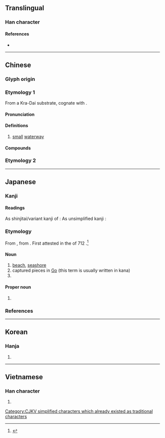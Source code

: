 {{also|濱}}
{{character info}}
==Translingual==
{{ja-forms|浜 浜|[[滨]] 浜|[[濱]] 浜}}

===Han character===
{{Han char|rn=85|rad=水|as=07|sn=10|four=|canj=EOMC|ids=⿰氵兵}}

====References====
* {{Han ref|kx=0623.250|dkj=17462|dj=1021.140|hdz=31627.020|uh=6D5C|ud=27996}}

----

==Chinese==
{{zh-forms}}

===Glyph origin===
{{Han etym}}

===Etymology 1===
From a Kra-Dai substrate, cognate with {{cog|th|บาง}}.

====Pronunciation====
{{zh-pron
|m=bāng
|c=bong1
|w=1pan
|mc=y
|oc=y
|cat=n
}}

====Definitions====
{{zh-hanzi}}

# [[small]] [[waterway]]

====Compounds====
{{zh-der|洋涇浜|洋涇浜英語}}

===Etymology 2===
{{zh-see|濱|v}}

----

==Japanese==
{{ja-kanji forms|浜|濱}}

===Kanji===
{{ja-kanji|grade=c|kyu=濱|rs=水07}}

====Readings====
As shinjitai/variant kanji of {{ja-l|濱}}:
{{ja-readings
|goon=ひん
|kanon=ひん
|kun=はま-
}}
As unsimplified kanji {{ja-l|浜}}:
{{ja-readings
|goon=ひょう<ひやう
|kanon=ほう<はう
}}

===Etymology===
From {{inh|ja|ojp|-|sort=はま}}, from {{inh|ja|jpx-pro|*pama}}. First attested in the ''{{w|Kojiki}}'' of 712 {{CE}}.<ref>{{R:Nihon Kokugo Daijiten 2|浜}}</ref>

====Noun====
{{ja-noun|はま|kyu=濱}}

# [[beach]], [[seashore]]
# captured pieces in [[Go]] (this term is usually written in kana)
# {{abbreviation of|ja|横浜|tr=Yokohama}}

====Proper noun====
{{ja-pos|はま|proper}}

# {{surname|ja|sort=はま}}

===References===
<references/>

----

==Korean==

===Hanja===
{{ko-hanja|hangeul=빈|eumhun=|rv=bin|mr=pin|y=pin}}

# {{rfdef|ko|sort=水07}}

----

==Vietnamese==

===Han character===
{{vi-readings|reading=banh, vĩ|rs=水07}}

# {{rfdef|vi|sort=水07}}

[[Category:CJKV simplified characters which already existed as traditional characters]]